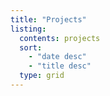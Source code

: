 ```yaml
---
title: "Projects"
listing:
  contents: projects
  sort:
    - "date desc"
    - "title desc"
  type: grid
---
```




 



